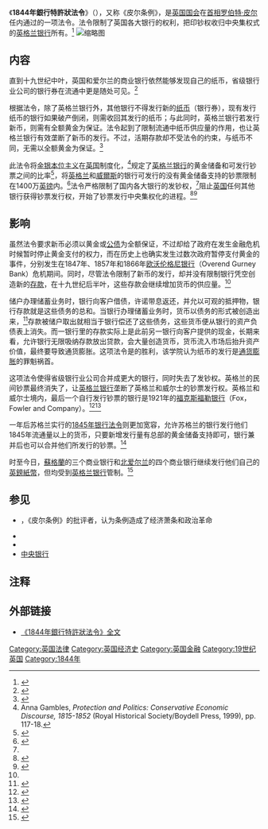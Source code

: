 {{Infobox UK legislation||amendments=|revised_text=http://www.legislation.gov.uk/ukpga/Vict/7-8/32/contents|legislation_history=|original_text=http://www.legislation.gov.uk/ukpga/1844/32/pdfs/ukpga_18440032_en.pdf?view=extent|status=Current|related_legislation=|repealing_legislation=[[1928年货币与钞票法令|1928年货币与钞票法令]], [[1939年货币与钞票法令|1939年货币与钞票法令]], [[2009年银行法令|2009年银行法令]]|repeal_date=|short_title=1844年銀行特許狀法令<ref>The citation of this Act by this short title was authorised by the Short Titles Act 1896, section 1 and the first schedule. Due to the repeal of those provisions it is now authorised by section 19(2) of the Interpretation Act 1978.</ref>|commencement=|royal_assent=|territorial_extent={{GBR}}|introduced_by=|year=1844|long_title=一项规范钞票事务，在限期内给予[[英格兰银行|英格兰银行]]某种特权的法令|parliament=英国议会|statute_book_chapter=}}《'''1844年銀行特許狀法令'''》（{{lang-en|Bank Charter Act 1844}}），又称《皮尔条例》，是[[英国国会|英国国会]]在[[英国首相|首相]][[罗伯特·皮尔|罗伯特·皮尔]]任内通过的一项法令。法令限制了英国各大银行的权利，把印钞权收归中央集权式的[[英格兰银行|英格兰银行]]所有。<ref>{{cite web |url=http://www.bankofengland.co.uk/about/legislation/1844act.pdf |title=《1844年銀行特許狀法令》 |publisher=英格兰银行 |date= |accessdate=2010-10-27 |archive-date=2010-12-03 |archive-url=https://web.archive.org/web/20101203090327/http://www.bankofengland.co.uk/about/legislation/1844act.pdf |dead-url=no }}</ref>
[[File:Bank_act_1844.jpg|缩略图]]

== 内容 ==
直到十九世纪中叶，英国和爱尔兰的商业银行依然能够发现自己的纸币，省级银行业公司的银行券在流通中更是随处可见。<ref>{{cite web|title=£2 note issued by Evans, Jones, Davies & Co.|url=https://www.britishmuseum.org/explore/highlights/highlight_objects/cm/others/%c2%a32_note_issued_by_evans,_jones.aspx|accessdate=31 October 2011|publisher=British Museum|archive-url=https://web.archive.org/web/20120118104053/http://www.britishmuseum.org/explore/highlights/highlight_objects/cm/others/%c2%a32_note_issued_by_evans,_jones.aspx|archive-date=2012-01-18|url-status=dead}}</ref>

根据法令，除了英格兰银行外，其他银行不得发行新的[[纸币|纸币]]（银行券），现有发行纸币的银行如果破产倒闭，则需收回其发行的纸币；与此同时，英格兰银行若发行新币，则需有全额黄金为保证。法令起到了限制流通中纸币供应量的作用，也让英格兰银行有效垄断了新币的发行。不过，活期存款却不受法令的约束，与纸币不同，无需以全额黄金为保证。<ref>{{cite web|title=昨天是一个历史性的日子|url=http://blog.mises.org/13920/yesterday-was-a-historic-day/|accessdate=2010-09-17|date=|publisher=米塞斯研究院博客|archive-url=https://web.archive.org/web/20100918034732/http://blog.mises.org/13920/yesterday-was-a-historic-day/|archive-date=2010-09-18|dead-url=yes}}</ref>

此法令将[[金银本位主义|金银本位主义]]在[[英国|英国]]制度化，<ref>Anna Gambles, ''Protection and Politics: Conservative Economic Discourse, 1815-1852'' (Royal Historical Society/Boydell Press, 1999), pp. 117-18.</ref>规定了[[英格兰银行|英格兰银行]]的黄金储备和可发行钞票之间的比率<ref name="Poovey">{{cite book|first=Mary|last=Poovey|author-link=|title=Genres of the Credit Economy: Mediating Value in Eighteenth- and Nineteenth-Century Britain|publisher=University of Chicago Press|date=2008|page=49}}</ref>，将[[英格兰|英格兰]]和[[威爾斯|威爾斯]]的银行可发行的没有黄金储备支持的钞票限制在1400万[[英镑|英镑]]内。<ref>{{cite book|first=Peter|last=Dewey|title=War and Progress: Britain 1914-1945|orig-year=1994|date=2014|publisher=Routledge|page=74}}</ref>法令严格限制了国内各大银行的发钞权，<ref name="Poovey" />阻止[[英国|英国]]任何其他银行获得钞票发行权，开始了钞票发行中央集权化的进程。<ref>{{Cite web|title=Bank Charter Act 1844: No banker not issuing notes on 6th May 1844, to issue notes hereafter|url=https://www.legislation.gov.uk/ukpga/Vict/7-8/32/section/10|date=19 July 1844|year=1844|website=legislation.gov.uk|publisher=The National Archives (United Kingdom)|quote=No person other than a banker who on the sixth day of May one thousand eight hundred and forty-four was lawfully issuing his own bank notes shall make or issue bank notes in any part of the United Kingdom.|id=(7 and 8 Vict) c.32 (s. 10)|access-date=2022-04-10|archive-date=2022-01-20|archive-url=https://web.archive.org/web/20220120175559/https://www.legislation.gov.uk/ukpga/Vict/7-8/32/section/10}}</ref><ref name=":0">{{cite book|first1=Gianni|last1=Tonilo|first2=Eugene N.|last2=White|chapter=The Evolution of the Financial Stability Mandate: From Its Origin to the Present Day|title=Central Banks at a Crossroads|publisher=Cambridge University Press|date=2016|page=431}}</ref>

== 影响 ==
虽然法令要求新币必须以黄金或[[公债|公债]]为全额保证，不过却给了政府在发生金融危机时候暂时停止黄金支付的权力，而在历史上也确实发生过数次政府暂停支付黄金的事件，分别发生在1847年、1857年和1866年[[欧沃伦格尼银行|欧沃伦格尼银行]]（Overend Gurney Bank）危机期间。同时，尽管法令限制了新币的发行，却并没有限制银行凭空创造新的[[存款|存款]]，在十九世纪后半叶，这些存款会继续增加货币的供应量。<ref name=":0" />

储户办理储蓄业务时，银行向客户借债，许诺带息返还，并允以可观的抵押物，银行存款就是这些债务的总和。当银行办理储蓄业务时，货币以债务的形式被创造出来，<ref name="Bank of England Quarterly Bulletin 2014 Q1: Money creation in the modern economy">{{cite web|title=Money creation in the modern economy|url=https://www.bankofengland.co.uk/-/media/boe/files/quarterly-bulletin/2014/money-creation-in-the-modern-economy|accessdate=6 February 2014|publisher=Bank of England|archive-date=2022-04-23|archive-url=https://web.archive.org/web/20220423224134/https://www.bankofengland.co.uk/-/media/boe/files/quarterly-bulletin/2014/money-creation-in-the-modern-economy}}</ref>存款被储户取出就相当于银行偿还了这些债务，这些货币便从银行的资产负债表上消失。而一银行里的存款实际上是此前另一银行向客户提供的现金，长期来看，允许银行无限吸纳存款放出贷款，会大量创造货币，货币流入市场后抬升资产价值，最终要导致通货膨胀。这项法令是{{link-en|英国货币学派|currency school}}的胜利，该学院认为纸币的发行是[[通货膨胀|通货膨胀]]的罪魁祸首。

这项法令使得省级银行业公司合并成更大的银行，同时失去了发钞权。英格兰的民间钞票最终消失了，让[[英格兰银行|英格兰银行]]垄断了英格兰和威尔士的钞票发行权。英格兰和威尔士境内，最后一个自行发行钞票的银行是1921年的[[福克斯福勒银行|福克斯福勒银行]]（Fox，Fowler and Company）。<ref name="banknote-history">{{cite web|title=A brief history of banknotes|url=http://www.bankofengland.co.uk/banknotes/about/scottish_northernireland.htm|accessdate=31 October 2011|publisher=Bank of England|archive-date=2012-02-04|archive-url=https://web.archive.org/web/20120204061720/http://www.bankofengland.co.uk/banknotes/about/scottish_northernireland.htm}}</ref><ref name="fox-note">{{cite web|title=Fox, Fowler & Co. £5 note|url=https://www.britishmuseum.org/explore/highlights/highlight_objects/cm/f/fox,_fowler__co_%C2%A35_not.aspx|accessdate=31 October 2011|publisher=British Museum|archive-url=https://web.archive.org/web/20111002040119/http://www.britishmuseum.org/explore/highlights/highlight_objects/cm/f/fox,_fowler__co_%c2%a35_not.aspx|archive-date=2011-10-02|url-status=dead}}</ref>

一年后苏格兰实行的[[1845年银行法令|1845年银行法令]]则更加宽容，允许苏格兰的银行发行他们1845年流通量以上的货币，只要新增发行量有总部的黄金储备支持即可，银行兼并后也可以合并他们所发行的钞票。<ref>{{cite web|title=RBS History in 100 objects: Banknotes bill, 1844|url=https://www.rbs.com/heritage/rbs-history-in-100-objects/history-in-100-themes/turning-points/banknotes-bill-1844.html|accessdate=26 March 2018|website=RBS Heritage Hub|publisher=Royal Bank of Scotland|archive-date=2018-03-26|archive-url=https://web.archive.org/web/20180326203244/https://www.rbs.com/heritage/rbs-history-in-100-objects/history-in-100-themes/turning-points/banknotes-bill-1844.html}}</ref>

时至今日，[[蘇格蘭|蘇格蘭]]的三个商业银行和[[北爱尔兰|北爱尔兰]]的四个商业银行继续发行他们自己的[[英鎊紙幣|英鎊紙幣]]，但均受到[[英格兰银行|英格兰银行]]管制。<ref name="scot-ni">{{cite web|title=The Bank of England's Role in Regulating the Issue of Scottish and Northern Ireland Banknotes|url=http://www.bankofengland.co.uk/banknotes/about/scottish_northernireland.htm|accessdate=31 October 2011|publisher=Bank of England|archive-date=2012-02-04|archive-url=https://web.archive.org/web/20120204061720/http://www.bankofengland.co.uk/banknotes/about/scottish_northernireland.htm}}</ref>

==参见==
* {{link-en|亨利·米伦|Henry Meulen}}，《皮尔条例》的批评者，认为条例造成了经济萧条和政治革命
* {{link-en|英镑先令纸币列表|Banknotes of the pound sterling}} 
* {{link-en|部分准备金银行制度|fractional reserve banking}}
* [[中央银行|中央银行]]

==注释==
{{Reflist}}

==外部链接==
*[http://www.ledr.com/bank_act/1844032.htm 《1844年銀行特許狀法令》全文]{{Wayback|url=http://www.ledr.com/bank_act/1844032.htm |date=20180719175753 }}

[[Category:英国法律|Category:英国法律]]
[[Category:英国经济史|Category:英国经济史]]
[[Category:英国金融|Category:英国金融]]
[[Category:19世纪英国|Category:19世纪英国]]
[[Category:1844年|Category:1844年]]